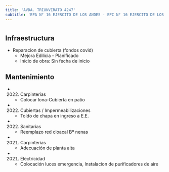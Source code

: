 ```yaml
---
title: 'AVDA. TRIUNVIRATO 4247'
subtitle: 'EPA N° 16 EJERCITO DE LOS ANDES - EPC N° 16 EJERCITO DE LOS ANDES'
---
```


#
## Infraestructura

* Reparacion de cubierta (fondos covid) 
    + Mejora Edilicia - Planificado 
    + Inicio de obra: Sin fecha de inicio 






## Mantenimiento

*  (2022) Carpinterías 
    + Colocar lona-Cubierta en patio

*  (2022) Cubiertas / Impermeabilizaciones 
    + Toldo de chapa en ingreso a E.E.

*  (2022) Sanitarias 
    + Reemplazo red cloacal Bº nenas

*  (2021) Carpinterías 
    + Adecuación de planta alta

*  (2021) Electricidad 
    + Colocación luces emergencia, Instalacion de purificadores de aire




